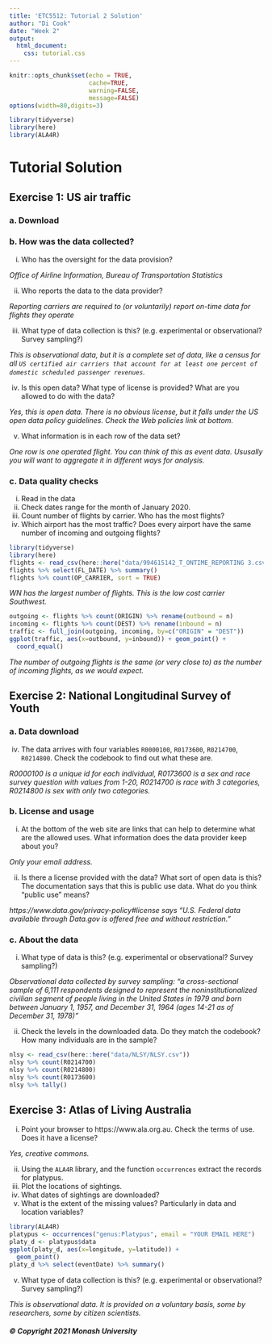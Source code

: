 ```yaml
---
title: 'ETC5512: Tutorial 2 Solution'
author: "Di Cook"
date: "Week 2"
output: 
  html_document:
    css: tutorial.css
---
```

  
```r
knitr::opts_chunk$set(echo = TRUE, 
                      cache=TRUE, 
                      warning=FALSE, 
                      message=FALSE)
options(width=80,digits=3)
```

```r
library(tidyverse)
library(here)
library(ALA4R)
```


# Tutorial Solution

## Exercise 1: US air traffic

### a. Download

### b. How was the data collected?

  (i) Who has the oversight for the data provision? 
  
  *Office of Airline Information, Bureau of Transportation Statistics*
  
  (ii) Who reports the data to the data provider? 
  
  *Reporting carriers are required to (or voluntarily) report on-time data for flights they operate*
  
  (iii) What type of data collection is this? (e.g. experimental or observational? Survey sampling?) 
  
  *This is observational data, but it is a complete set of data, like a census for all `US certified air carriers that account for at least one percent of domestic scheduled passenger revenues`.*
  
  (iv) Is this open data? What type of license is provided? What are you allowed to do with the data? 
  
  *Yes, this is open data. There is no obvious license, but it falls under the US open data policy guidelines. Check the Web policies link at bottom.*
  
  (v) What information is in each row of the data set? 
  
  *One row is one operated flight. You can think of this as event data. Ususally you will want to aggregate it in different ways for analysis.*
  
### c. Data quality checks

(i) Read in the data
(ii) Check dates range for the month of January 2020.
(iii) Count number of flights by carrier. Who has the most flights?
(iv) Which airport has the most traffic? Does every airport have the same number of incoming and outgoing flights?

```r
library(tidyverse)
library(here)
flights <- read_csv(here::here("data/994615142_T_ONTIME_REPORTING 3.csv"))
flights %>% select(FL_DATE) %>% summary()
flights %>% count(OP_CARRIER, sort = TRUE)
```

*WN has the largest number of flights. This is the low cost carrier Southwest.*

```r
outgoing <- flights %>% count(ORIGIN) %>% rename(outbound = n)
incoming <- flights %>% count(DEST) %>% rename(inbound = n)
traffic <- full_join(outgoing, incoming, by=c("ORIGIN" = "DEST"))
ggplot(traffic, aes(x=outbound, y=inbound)) + geom_point() +
  coord_equal()
```  

*The number of outgoing flights is the same (or very close to) as the number of incoming flights, as we would expect.*

## Exercise 2: National Longitudinal Survey of Youth

### a. Data download

(iv) The data arrives with four variables `R0000100`, `R0173600`, `R0214700`, `R0214800`. Check the codebook to find out what these are.

*R0000100 is a unique id for each individual, R0173600 is a sex and race survey question with values from 1-20,  R0214700 is race with 3 categories,  R0214800 is sex with only two categories.*

### b. License and usage

(i) At the bottom of the web site are links that can help to determine what are the allowed uses. What information does the data provider keep about you?  

*Only your email address.*

(ii) Is there a license provided with the data? What sort of open data is this? The documentation says that this is public use data. What do you think "public use" means? 

*https://www.data.gov/privacy-policy#license says "U.S. Federal data available through Data.gov is offered free and without restriction."*

### c. About the data

(i) What type of data is this? (e.g. experimental or observational? Survey sampling?)

*Observational data collected by survey sampling: "a cross-sectional sample of 6,111 respondents designed to represent the noninstitutionalized civilian segment of people living in the United States in 1979 and born between January 1, 1957, and December 31, 1964 (ages 14-21 as of December 31, 1978)"*

(ii) Check the levels in the downloaded data. Do they match the codebook? How many individuals are in the sample?

```r
nlsy <- read_csv(here::here("data/NLSY/NLSY.csv"))
nlsy %>% count(R0214700)
nlsy %>% count(R0214800)
nlsy %>% count(R0173600)
nlsy %>% tally()
```

## Exercise 3: Atlas of Living Australia

(i) Point your browser to https://www.ala.org.au. Check the terms of use. Does it have a license? 

*Yes, creative commons.*

(ii) Using the `ALA4R` library, and the function `occurrences` extract the records for platypus. 
(iii) Plot the locations of sightings.
(iv) What dates of sightings are downloaded?
(v) What is the extent of the missing values? Particularly in data and location variables?

```r
library(ALA4R)
platypus <- occurrences("genus:Platypus", email = "YOUR EMAIL HERE")
platy_d <- platypus$data
ggplot(platy_d, aes(x=longitude, y=latitude)) +
  geom_point()
platy_d %>% select(eventDate) %>% summary()
```

(v) What type of data collection is this? (e.g. experimental or observational? Survey sampling?) 

*This is observational data. It is provided on a voluntary basis, some by researchers, some by citizen scientists.*


##### © Copyright 2021 Monash University
